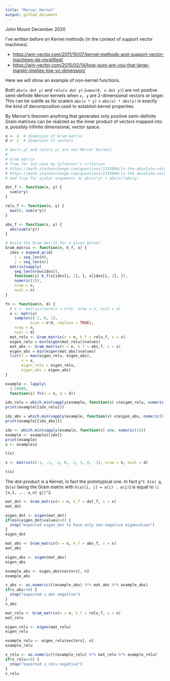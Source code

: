 ```yaml
---
title: "Mercer_Kernel"
output: github_document
---
```


John Mount
December 2020

I've written before on Kernel methods (in the context of support vector machines).
 
  * [https://win-vector.com/2011/10/07/kernel-methods-and-support-vector-machines-de-mystified/](https://win-vector.com/2011/10/07/kernel-methods-and-support-vector-machines-de-mystified/)
  * [https://win-vector.com/2015/02/14/how-sure-are-you-that-large-margin-implies-low-vc-dimension/](https://win-vector.com/2015/02/14/how-sure-are-you-that-large-margin-implies-low-vc-dimension/)

Here we will show an example of non-kernel functions.

Both `abs(x dot y)` and `relu(x dot y)` (`=max(0, x dot y)`) are not positive semi-definite Mercer kernels when `x, y` are 2-dimensional vectors or larger. This can be subtle as for scalars `abs(x * y)` = `abs(x) * abs(y)` is exactly the kind of decomposition used to establish kernel properties.

By Mercer's theorem anything that generates only positive semi-definite Gram matrices can be realized as the inner product of vectors mapped into a, possibly infinite dimensional, vector space.

```r
n <- 4  # dimension of Gram matrix
d <- 2  # dimension of vectors

# abs(x.y) and relu(x.y) are not Mercer Kernels
#
# Gram matrix
# True for 3x3 case by Sylvester's criterion
# https://math.stackexchange.com/questions/1355088/is-the-absolute-value-of-a-p-d-s-matrix-p-d-s
# https://math.stackexchange.com/questions/1355088/is-the-absolute-value-of-a-p-d-s-matrix-p-d-s#comment2758302_1355088
# and true for scalar arguments as abs(x*y) = abs(x)*abs(y)

dot_f <- function(x, y) {
  sum(x*y)
}

relu_f <- function(x, y) {
  max(0, sum(x*y))
}

abs_f <- function(x, y) { 
  abs(sum(x*y))
}

# build the Gram matrix for a given kernel
Gram_matrix <- function(n, k_f, x) {
  idxs = expand.grid(
    i = seq_len(n), 
    j = seq_len(n))
  matrix(vapply(
    seq_len(nrow(idxs)), 
    function(i) k_f(x[idxs[i, 1], ], x[idxs[i, 2], ]), 
    numeric(1)),
    nrow = n,
    ncol = n)
}
```

```r
fn <- function(n, d) {
  # x <- matrix(rnorm(n = n*d), nrow = n, ncol = d)
  x <- matrix(
    sample(c(-1, 0, 1), 
           size = n*d, replace = TRUE), 
    nrow = n, 
    ncol = d)
  mat_relu <- Gram_matrix(n = n, k_f = relu_f, x = x)
  eigen_relu = min(eigen(mat_relu)$values)
  mat_abs <- Gram_matrix(n = n, k_f = abs_f, x = x)
  eigen_abs = min(eigen(mat_abs)$values)
  list(v = max(eigen_relu, eigen_abs), 
       x = x, 
       eigen_relu = eigen_relu, 
       eigen_abs = eigen_abs)
}

example <- lapply(
  1:10000,
  function(i) fn(n = n, d = d))

idx_relu = which.min(vapply(example, function(v) v$eigen_relu, numeric(1)))
print(example[[idx_relu]])

idx_abs = which.min(vapply(example, function(v) v$eigen_abs, numeric(1)))
print(example[[idx_abs]])

idx <- which.min(vapply(example, function(v) v$v, numeric(1)))
example <- example[[idx]]
print(example)
x <- example$x

t(x)
```

```r
x <- matrix(c(-1, -1, -1, 0, -1, 1, 0, -1), nrow = n, ncol = d)

t(x)
```

The dot-product is a Kernel, in fact the prototypical one. In fact `g^t G(a) g`, (`G(a)` being the Gram matrix with
`G(a)[i, j] = a(i) . a(j)`) is equal to `||[a_1, ... a_n] g||^2`.

```r
mat_dot <- Gram_matrix(n = n, k_f = dot_f, x = x)
mat_dot
```

```r
eigen_dot <- eigen(mat_dot)
if(min(eigen_dot$values)<0) {
  stop("expected eigen_dot to have only non-negative eigenvalues")
}
eigen_dot
```

```r
mat_abs <- Gram_matrix(n = n, k_f = abs_f, x = x)
mat_abs
```

```r
eigen_abs <- eigen(mat_abs)
eigen_abs
```

```r
example_abs <- eigen_abs$vectors[, n]
example_abs
```

```r
v_abs <- as.numeric(t(example_abs) %*% mat_abs %*% example_abs)
if(v_abs>=0) {
  stop("expected v_abs negative")
}
v_abs
```

```r
mat_relu <- Gram_matrix(n = n, k_f = relu_f, x = x)
mat_relu
```

```r
eigen_relu <- eigen(mat_relu)
eigen_relu
```

```r
example_relu <- eigen_relu$vectors[, n]
example_relu
```

```r
v_relu <- as.numeric(t(example_relu) %*% mat_relu %*% example_relu)
if(v_relu>=0) {
  stop("expected v_relu negative")
}
v_relu
```

